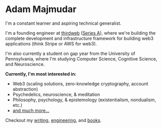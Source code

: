 # Adam Majmudar

I'm a constant learner and aspiring technical generalist.

I'm a founding engineer at [thirdweb](https://thirdweb.com) ([Series A](https://techcrunch.com/2022/08/24/thirdweb-raises-24m-at-a-160m-valuation-from-haun-ventures-shopify-and-coinbase-for-its-web3-development-kit/)), where we&apos;re building the complete development and infrastructure framework for building web3 applications (think Stripe or AWS for web3).

I'm also currently a student on gap year from the University of Pennsylvania, where I&apos;m studying Computer Science, Cognitive Science, and Neuroscience.

**Currently, I&apos;m most interested in:**

- Web3 (scaling solutions, zero-knowledge cryptography, account abstraction)
- Psychedelics, neuroscience, & meditation
- Philosophy, psychology, & epistemology (existentialism, nondualism, etc.)
- [and much more...](/notes)

Checkout my [writing](/writing), [engineering](/engineering), and [books](/books).
